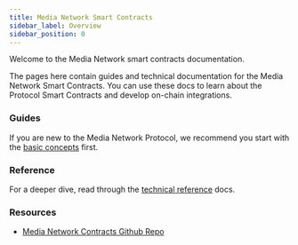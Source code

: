 ```yaml
---
title: Media Network Smart Contracts
sidebar_label: Overview
sidebar_position: 0
---
```


Welcome to the Media Network smart contracts documentation.

The pages here contain guides and technical documentation for the Media Network Smart Contracts. You can use these docs to learn about the Protocol Smart Contracts and develop on-chain integrations.

### Guides
If you are new to the Media Network Protocol, we recommend you start with the [basic concepts](../protocol-overview.mdx) first.

### Reference
For a deeper dive, read through the [technical reference](./reference/) docs.

### Resources
* [Media Network Contracts Github Repo](https://github.com/mediafoundation/media-network-contracts)